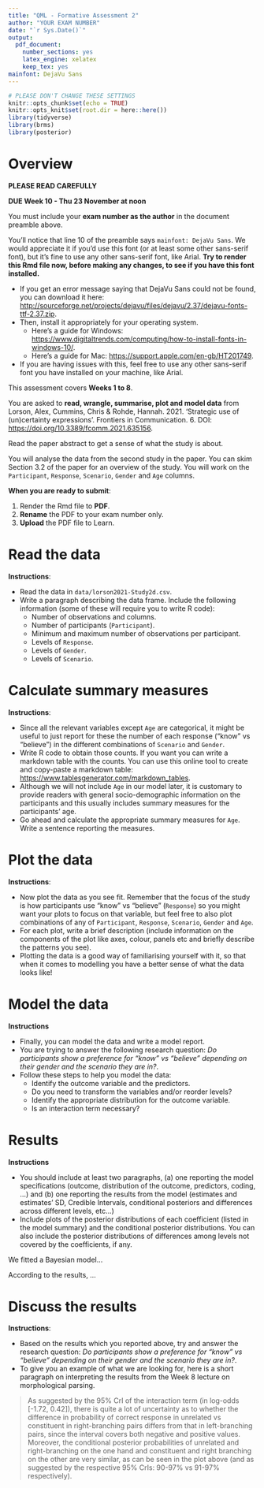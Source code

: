 ```yaml
---
title: "QML - Formative Assessment 2"
author: "YOUR EXAM NUMBER"
date: "`r Sys.Date()`"
output: 
  pdf_document: 
    number_sections: yes
    latex_engine: xelatex
    keep_tex: yes
mainfont: DejaVu Sans
---
```


```r
# PLEASE DON'T CHANGE THESE SETTINGS
knitr::opts_chunk$set(echo = TRUE)
knitr::opts_knit$set(root.dir = here::here())
library(tidyverse)
library(brms)
library(posterior)
```

# Overview

**PLEASE READ CAREFULLY**

**DUE Week 10 - Thu 23 November at noon**

You must include your **exam number as the author** in the document preamble above.

You'll notice that line 10 of the preamble says `mainfont: DejaVu Sans`. We would appreciate it if you'd use this font (or at least some other sans-serif font), but it's fine to use any other sans-serif font, like Arial. **Try to render this Rmd file now, before making any changes, to see if you have this font installed.**

-   If you get an error message saying that DejaVu Sans could not be found, you can download it here: <http://sourceforge.net/projects/dejavu/files/dejavu/2.37/dejavu-fonts-ttf-2.37.zip>.
-   Then, install it appropriately for your operating system.
    -   Here's a guide for Windows: <https://www.digitaltrends.com/computing/how-to-install-fonts-in-windows-10/>.
    -   Here's a guide for Mac: <https://support.apple.com/en-gb/HT201749>.
-   If you are having issues with this, feel free to use any other sans-serif font you have installed on your machine, like Arial.

This assessment covers **Weeks 1 to 8**.

You are asked to **read, wrangle, summarise, plot and model data** from Lorson, Alex, Cummins, Chris & Rohde, Hannah. 2021. 'Strategic use of (un)certainty expressions'. Frontiers in Communication. 6. DOI: <https://doi.org/10.3389/fcomm.2021.635156>.

Read the paper abstract to get a sense of what the study is about.

You will analyse the data from the second study in the paper. You can skim Section 3.2 of the paper for an overview of the study. You will work on the `Participant`, `Response`, `Scenario`, `Gender` and `Age` columns.

**When you are ready to submit**:

1.  Render the Rmd file to **PDF**.
2.  **Rename** the PDF to your exam number only.
3.  **Upload** the PDF file to Learn.

# Read the data

**Instructions**:

- Read the data in `data/lorson2021-Study2d.csv`.
- Write a paragraph describing the data frame. Include the following information (some of these will require you to write R code):
  - Number of observations and columns.
  - Number of participants (`Participant`).
  - Minimum and maximum number of observations per participant.
  - Levels of `Response`.
  - Levels of `Gender`.
  - Levels of `Scenario`.

# Calculate summary measures

**Instructions**:

- Since all the relevant variables except `Age` are categorical, it might be useful to just report for these the number of each response ("know" vs "believe") in the different combinations of `Scenario` and `Gender`.
- Write R code to obtain those counts. If you want you can write a markdown table with the counts. You can use this online tool to create and copy-paste a markdown table: <https://www.tablesgenerator.com/markdown_tables>.
- Although we will not include `Age` in our model later, it is customary to provide readers with general socio-demographic information on the participants and this usually includes summary measures for the participants' age.
- Go ahead and calculate the appropriate summary measures for `Age`. Write a sentence reporting the measures.

# Plot the data

**Instructions**:

- Now plot the data as you see fit. Remember that the focus of the study is how participants use "know" vs "believe" (`Response`) so you might want your plots to focus on that variable, but feel free to also plot combinations of any of `Participant`, `Response`, `Scenario`, `Gender` and `Age`.
- For each plot, write a brief description (include information on the components of the plot like axes, colour, panels etc and briefly describe the patterns you see).
- Plotting the data is a good way of familiarising yourself with it, so that when it comes to modelling you have a better sense of what the data looks like!

# Model the data

**Instructions**

- Finally, you can model the data and write a model report.
- You are trying to answer the following research question: *Do participants show a preference for "know" vs "believe" depending on their gender and the scenario they are in?*.
- Follow these steps to help you model the data:
  - Identify the outcome variable and the predictors.
  - Do you need to transform the variables and/or reorder levels?
  - Identify the appropriate distribution for the outcome variable.
  - Is an interaction term necessary?

# Results

**Instructions**

- You should include at least two paragraphs, (a) one reporting the model specifications (outcome, distribution of the outcome, predictors, coding, ...) and (b) one reporting the results from the model (estimates and estimates' SD, Credible Intervals, conditional posteriors and differences across different levels, etc...)
- Include plots of the posterior distributions of each coefficient (listed in the model summary) and the conditional posterior distributions. You can also include the posterior distributions of differences among levels not covered by the coefficients, if any.

We fitted a Bayesian model...

According to the results, ...

# Discuss the results

**Instructions**:

- Based on the results which you reported above, try and answer the research question: *Do participants show a preference for "know" vs "believe" depending on their gender and the scenario they are in?*.
- To give you an example of what we are looking for, here is a short paragraph on interpreting the results from the Week 8 lecture on morphological parsing.

> As suggested by the 95% CrI of the interaction term (in log-odds [-1.72, 0.42]), there is quite a lot of uncertainty as to whether the difference in probability of correct response in unrelated vs constituent in right-branching pairs differs from that in left-branching pairs, since the interval covers both negative and positive values. Moreover, the conditional posterior probabilities of unrelated and right-branching on the one hand and constituent and right branching on the other are very similar, as can be seen in the plot above (and as suggested by the respective 95% CrIs: 90-97% vs 91-97% respectively).

